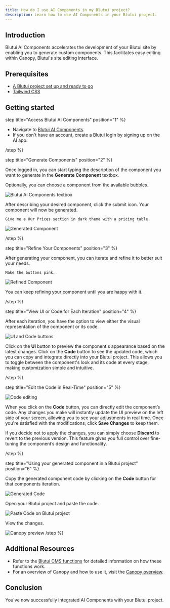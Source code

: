 ```yaml
---
title: How do I use AI Components in my Blutui project?
description: Learn how to use AI Components in your Blutui project.
---
```


## Introduction

Blutui AI Components accelerates the development of your Blutui site by enabling you to generate custom components. This facilitates easy editing within Canopy, Blutui's site editing interface.

## Prerequisites

- [A Blutui project set up and ready to go](https://dev.blutui.com/docs/getting-started/create)
- [Tailwind CSS](https://dev.blutui.com/guides/use-tailwind-css-in-a-project)

## Getting started

step title="Access Blutui AI Components" position="1" %}

- Navigate to [Blutui AI Components](https://blutui.ai).
- If you don't have an account, create a Blutui login by signing up on the AI app.

/step %}

step title="Generate Components" position="2" %}

Once logged in, you can start typing the description of the component you want to generate in the **Generate Component** textbox.

Optionally, you can choose a component from the available bubbles.

![Blutui AI Components textbox](https://cdn.blutui.com/uploads/assets/Dev/guides/ai-components/prompt-v2.png)

After describing your desired component, click the submit icon.
Your component will now be generated.

```
Give me a Our Prices section in dark theme with a pricing table.
```

![Generated Component](https://cdn.blutui.com/uploads/assets/Dev/guides/ai-components/v2-1.png)

/step %}

step title="Refine Your Components" position="3" %}

After generating your component, you can iterate and refine it to better suit your needs.

```
Make the buttons pink.
```

![Refined Component](https://cdn.blutui.com/uploads/assets/Dev/guides/ai-components/v2-2.png)

You can keep refining your component until you are happy with it.

/step %}

step title="View UI or Code for Each Iteration" position="4" %}

After each iteration, you have the option to view either the visual representation of the component or its code.

![UI and Code buttons](https://cdn.blutui.com/uploads/assets/Dev/guides/ai-components/v2-3.png)

Click on the **UI** button to preview the component's appearance based on the latest changes.
Click on the **Code** button to see the updated code, which you can copy and integrate directly into your Blutui project.
This allows you to toggle between the component's look and its code at every stage, making customization simple and intuitive.

/step %}

step title="Edit the Code in Real-Time" position="5" %}

![Code editing](https://cdn.blutui.com/uploads/assets/Dev/guides/ai-components/v2-4.png)

When you click on the **Code** button, you can directly edit the component’s code. Any changes you make will instantly update the UI preview on the left side of your screen, allowing you to see your adjustments in real time.
Once you're satisfied with the modifications, click **Save Changes** to keep them.

If you decide not to apply the changes, you can simply choose **Discard** to revert to the previous version.
This feature gives you full control over fine-tuning the component’s design and functionality.

/step %}

step title="Using your generated component in a Blutui project" position="6" %}

Copy the generated component code by clicking on the **Code** button for that components iteration.

![Generated Code](https://cdn.blutui.com/uploads/assets/Dev/guides/ai-components/v2-6.png)

Open your Blutui project and paste the code.

![Paste Code on Blutui project](https://cdn.blutui.com/uploads/assets/Dev/guides/ai-components/v2-7.png)

View the changes.

![Canopy preview](https://cdn.blutui.com/uploads/assets/Dev/guides/ai-components/v2-8.png)
/step %}

## Additional Resources

- Refer to the [Blutui CMS functions](https://dev.blutui.com/docs/canvas/functions/cms) for detailed information on how these functions work.
- For an overview of Canopy and how to use it, visit the [Canopy overview](https://help.blutui.com/dashboard/site-dashboard/canopy/canopy-overview).

## Conclusion

You've now successfully integrated AI Components with your Blutui project.
